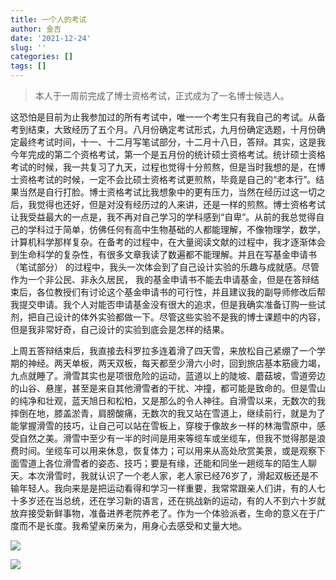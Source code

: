 ```yaml
---
title: 一个人的考试
author: 金吉
date: '2021-12-24'
slug: ''
categories: []
tags: []
---
```



> 本人于一周前完成了博士资格考试，正式成为了一名博士候选人。

这恐怕是目前为止我参加过的所有考试中，唯一一个考生只有我自己的考试。从备考到结束，大致经历了五个月。八月份确定考试形式，九月份确定选题，十月份确定最终考试时间，十一、十二月写笔试部分，十二月十八日，答辩。其实，这是我今年完成的第二个资格考试，第一个是五月份的统计硕士资格考试。统计硕士资格考试的时候，我一共复习了九天，过程也觉得十分煎熬，但是当时我想的是，在博士资格考试的时候，一定不会比硕士资格考试更煎熬，毕竟是自己的“老本行”。结果当然是自行打脸。博士资格考试比我想象中的更有压力，当然在经历过这一切之后，我觉得也还好，但是对没有经历过的人来讲，还是一样的煎熬。博士资格考试让我受益最大的一点是，我不再对自己学习的学科感到“自卑”。从前的我总觉得自己的学科过于简单，仿佛任何有高中生物基础的人都能理解，不像物理学，数学，计算机科学那样复杂。在备考的过程中，在大量阅读文献的过程中，我才逐渐体会到生命科学的复杂性，有很多文章我读了数遍都不能理解。并且在写基金申请书（笔试部分） 的过程中，我头一次体会到了自己设计实验的乐趣与成就感。尽管作为一个非公民、非永久居民， 我的基金申请书不能去申请基金，但是在答辩结束后，各位教授们有讨论这个基金申请书的可行性，并且建议我的副导师修改后帮我提交申请。我个人对能否申请基金没有很大的追求，但是我确实准备订购一些试剂，把自己设计的体外实验都做一下。尽管这些实验不是我的博士课题中的内容，但是我非常好奇，自己设计的实验到底会是怎样的结果。

上周五答辩结束后，我直接去科罗拉多连着滑了四天雪，来放松自己紧绷了一个学期的神经。两天单板，两天双板，每天都至少滑六小时，回到旅店基本筋疲力竭，九点就睡了。滑雪其实也是项很危险的运动，蓝道以上的陡坡、蘑菇坡，雪道旁边的山谷、悬崖，甚至是来自其他滑雪者的干扰、冲撞，都可能是致命的。但是雪山的纯净和壮观，蓝天旭日和松柏，又是那么的令人神往。自滑雪以来，无数次的我摔倒在地，膝盖淤青，肩膀酸痛，无数次的我又站在雪道上，继续前行，就是为了能掌握滑雪的技巧，让自己可以站在雪板上，穿梭于像故乡一样的林海雪原中，感受自然之美。滑雪中至少有一半的时间是用来等缆车或坐缆车，但我不觉得那是浪费时间。坐缆车可以用来休息，恢复体力；可以用来从高处欣赏美景，或是观察下面雪道上各位滑雪者的姿态、技巧；要是有缘，还能和同坐一趟缆车的陌生人聊天。本次滑雪时，我就认识了一个老人家，老人家已经76岁了，滑起双板还是不输年轻人。我向来是是把运动看得和学习一样重要，我常常跟亲人们讲，有的人七十多岁还在当总统，还在学习新的语言，还在挑战新的运动，有的人不到六十岁就放弃接受新鲜事物，准备进养老院养老了。作为一个体验派者，生命的意义在于广度而不是长度。我希望亲历亲为，用身心去感受和丈量大地。

![](https://raw.githubusercontent.com/JinjiPang/jinji/main/pictures/snowboard.jpg)

![](images/ski.jpg)





